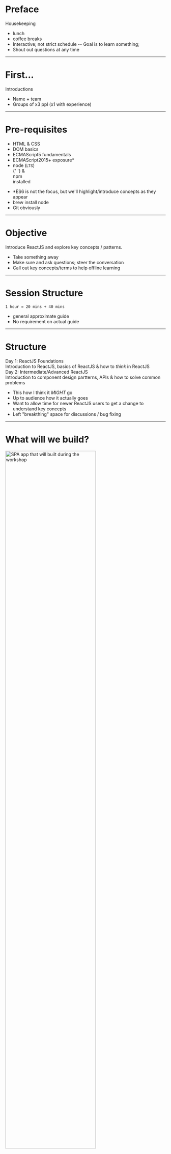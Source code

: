 
<Head>
  <title>ReactJS Workshop | Intro</title>

  <meta name="viewport" content="width=device-width, initial-scale=1" />
  <link href="https://fonts.googleapis.com/css?family=Montserrat:900|Raleway:400,400i,700,700i&display=swap" rel="stylesheet" />
  <link href="https://afeld.github.io/emoji-css/emoji.css" rel="stylesheet" crossOrigin="anonymous" />
</Head>

# Preface

<Notes>

Housekeeping

- lunch
- coffee breaks
- Interactive; not strict schedule
  -- Goal is to learn something;
- Shout out questions at any time

</Notes>

---

# First...

Introductions

<Emoji className="em-wave" />

<Notes>

- Name + team
- Groups of x3 ppl (x1 with experience)

</Notes>

---

# Pre-requisites

- HTML &amp; CSS
- DOM basics
- ECMAScript5 fundamentals
- ECMAScript2015+ exposure\*
- <Div sx={{ fontStyle: 'italic' }}>
    <Div sx={{ color: 'green', display: 'inline' }}>
      node (<small>LTS</small>)
    </Div>{' '}
    &amp; <Div sx={{ color: 'green', display: 'inline' }}>npm</Div> installed
  </Div>

<Notes>

- \*ES6 is not the focus, but we'll highlight/introduce concepts as they appear
- brew install node
- Git obviously

</Notes>

---

# Objective

Introduce ReactJS and explore key concepts / patterns.

<Notes>

- Take something away
- Make sure and ask questions; steer the conversation
- Call out key concepts/terms to help offline learning

</Notes>

---

# Session Structure

```
1 hour = 20 mins + 40 mins
```

<Notes>

- general approximate guide
- No requirement on actual guide

</Notes>

---

# Structure

<Appear>

<Div sx={{ my: 4, textAlign: 'center' }}>
  <Div sx={{ color: 'purple', fontWeight: 'bold', mb: 4, fontSize: 6 }}>
    Day 1: ReactJS Foundations
  </Div>
  <Div sx={{ fontSize: 5 }}>
    Introduction to ReactJS, basics of ReactJS & how to <em>think</em> in
    ReactJS
  </Div>
</Div>

<Div sx={{ my: 4, textAlign: 'center' }}>
  <Div sx={{ color: 'purple', fontWeight: 'bold', mb: 4, fontSize: 6 }}>
    Day 2: Intermediate/Advanced ReactJS
  </Div>
  <Div sx={{ fontSize: 5 }}>
    Introduction to component design partterns, APIs & how to solve common
    problems
  </Div>
</Div>

</Appear>

<Notes>

- This how I think it _MIGHT_ go
- Up to audience how it actually goes
- Want to allow time for newer ReactJS users to get a change to understand key concepts
- Left "breakthing" space for discussions / bug fixing

</Notes>

---


# What will we build?

<Appear>

<img
  src={exampleAppImg}
  width="75%"
  alt="SPA app that will built during the workshop"
/>

</Appear>

<Notes>

- Try to keep SB context - easier to apply after these sessions
- DEMO app and basic functionality

http://localhost:6006/?selectedKind=Demo%20App%2FApp&selectedStory=App&full=0

</Notes>

---

<Link to="/day-1">Let's get started</Link>
